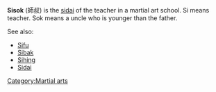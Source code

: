 '''Sisok''' (&#24107;&#21460;) is the [[sidai]] of the teacher in a martial art school.
Si means teacher.
Sok means a uncle who is younger than the father.

See also:
*[[Sifu]]
*[[Sibak]]
*[[Sihing]]
*[[Sidai]]

{{stub}}

[[Category:Martial arts]]